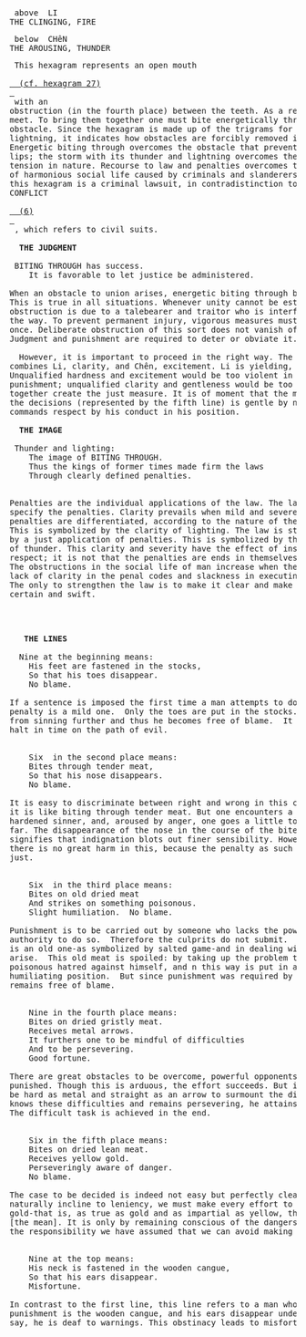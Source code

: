 <pre>
 above  LI
THE CLINGING, FIRE
</pre>
<pre>
 below  CHêN
THE AROUSING, THUNDER
</pre>
<pre>
 This hexagram represents an open mouth
 <a href="27.html">
  (cf. hexagram 27)
 </a>
 with an 
obstruction (in the fourth place) between the teeth. As a result the lips cannot 
meet. To bring them together one must bite energetically through the 
obstacle. Since the hexagram is made up of the trigrams for thunder and for 
lightning, it indicates how obstacles are forcibly removed in nature.  
Energetic biting through overcomes the obstacle that prevents joining of the 
lips; the storm with its thunder and lightning overcomes the disturbing 
tension in nature. Recourse to law and penalties overcomes the disturbances 
of harmonious social life caused by criminals and slanderers. The theme of 
this hexagram is a criminal lawsuit, in contradistinction to that of Sung, 
CONFLICT
 <a href="6.html">
  (6)
 </a>
 , which refers to civil suits.
 <b>
  THE JUDGMENT
 </b>
 BITING THROUGH has success.
	It is favorable to let justice be administered.

When an obstacle to union arises, energetic biting through brings success. 
This is true in all situations. Whenever unity cannot be established, the 
obstruction is due to a talebearer and traitor who is interfering and blocking 
the way. To prevent permanent injury, vigorous measures must be taken at 
once. Deliberate obstruction of this sort does not vanish of its own accord. 
Judgment and punishment are required to deter or obviate it.

  However, it is important to proceed in the right way. The hexagram 
combines Li, clarity, and Chên, excitement. Li is yielding, Chên is hard. 
Unqualified hardness and excitement would be too violent in meting out 
punishment; unqualified clarity and gentleness would be too weak. The two 
together create the just measure. It is of moment that the man who makes 
the decisions (represented by the fifth line) is gentle by nature, while he 
commands respect by his conduct in his position.
 <b>
  THE IMAGE
 </b>
 Thunder and lighting:
	The image of BITING THROUGH.
	Thus the kings of former times made firm the laws
	Through clearly defined penalties.

	
Penalties are the individual applications of the law. The laws
specify the penalties. Clarity prevails when mild and severe
penalties are differentiated, according to the nature of the crimes.
This is symbolized by the clarity of lighting. The law is strengthened
by a just application of penalties. This is symbolized by the terror
of thunder. This clarity and severity have the effect of instilling
respect; it is not that the penalties are ends in themselves.
The obstructions in the social life of man increase when there is a
lack of clarity in the penal codes and slackness in executing them.
The only to strengthen the law is to make it clear and make penalties
certain and swift.
 <p>
  <b>
   THE LINES
  </b>
  Nine at the beginning means:
	His feet are fastened in the stocks,
	So that his toes disappear.
	No blame.

If a sentence is imposed the first time a man attempts to do wrong, the 
penalty is a mild one.  Only the toes are put in the stocks.  This prevents him 
from sinning further and thus he becomes free of blame.  It is a warning to 
halt in time on the path of evil.


	Six  in the second place means:
	Bites through tender meat,
	So that his nose disappears.
	No blame.

It is easy to discriminate between right and wrong in this case;
it is like biting through tender meat. But one encounters a
hardened sinner, and, aroused by anger, one goes a little too
far. The disappearance of the nose in the course of the bite
signifies that indignation blots out finer sensibility. However,
there is no great harm in this, because the penalty as such is
just.

	
	Six  in the third place means:
	Bites on old dried meat 
	And strikes on something poisonous.
	Slight humiliation.  No blame.

Punishment is to be carried out by someone who lacks the power and 
authority to do so.  Therefore the culprits do not submit.  The matter at issue 
is an old one-as symbolized by salted game-and in dealing with it difficulties 
arise.  This old meat is spoiled: by taking up the problem the punisher arouses 
poisonous hatred against himself, and n this way is put in a somewhat 
humiliating position.  But since punishment was required by the time, he 
remains free of blame.

	
	Nine in the fourth place means:
	Bites on dried gristly meat.
	Receives metal arrows.
	It furthers one to be mindful of difficulties
	And to be persevering.
	Good fortune. 

There are great obstacles to be overcome, powerful opponents are to be 
punished. Though this is arduous, the effort succeeds. But it is necessary to 
be hard as metal and straight as an arrow to surmount the difficulties. If one 
knows these difficulties and remains persevering, he attains good fortune. 
The difficult task is achieved in the end.


	Six in the fifth place means:
	Bites on dried lean meat.
	Receives yellow gold.
	Perseveringly aware of danger.
	No blame.

The case to be decided is indeed not easy but perfectly clear.  Since we 
naturally incline to leniency, we must make every effort to be like yellow 
gold-that is, as true as gold and as impartial as yellow, the color of the middle 
[the mean]. It is only by remaining conscious of the dangers growing out of 
the responsibility we have assumed that we can avoid making mistakes.


	Nine at the top means:
	His neck is fastened in the wooden cangue,
	So that his ears disappear.
	Misfortune.

In contrast to the first line, this line refers to a man who is incorrigible. His 
punishment is the wooden cangue, and his ears disappear under it-that is to 
say, he is deaf to warnings. This obstinacy leads to misfortune.
 </p>
</pre>
<pre>
</pre>
